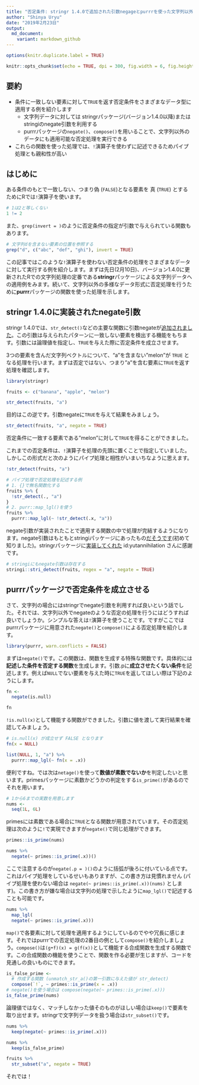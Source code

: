 ```yaml
---
title: "否定条件: stringr 1.4.0で追加された引数negageとpurrrを使った文字列以外のさまざまなデータへの適用例"
author: "Shinya Uryu"
date: "2019年2月23日"
output: 
  md_document:
    variant: markdown_github
---
```

```r
options(knitr.duplicate.label = TRUE)
```

```r
knitr::opts_chunk$set(echo = TRUE, dpi = 300, fig.width = 6, fig.height = 5)
```

## 要約

- 条件に一致しない要素に対して`TRUE`を返す否定条件をさまざまなデータ型に適用する例を紹介します
    - 文字列データに対しては stringrパッケージ(バージョン1.4.0以降)またはstringiのnegate引数を利用する
    - purrrパッケージの`negate()`、`compose()`を用いることで、文字列以外のデータにも適用可能な否定処理を実行できる
- これらの関数を使った処理では、`!`演算子を使わずに記述できるためパイプ処理とも親和性が高い

## はじめに

ある条件のもとで一致しない、つまり偽 (`FALSE`)となる要素を 真 (`TRUE`) とするためにRでは`!`演算子を使います。

```r
# 1は2と等しくない
1 != 2
```

また、`grep(invert = )`のように否定条件の指定が引数で与えられている関数もあります。

```r
# 文字列dを含まない要素の位置を参照する
grep("d", c("abc", "def", "ghi"), invert = TRUE)
```

この記事ではこのような`!`演算子を使わない否定条件の処理をさまざまなデータに対して実行する例を紹介します。まずは先日(2月10日)、バージョン1.4.0に更新されたRでの文字列処理の定番である**stringr**パッケージによる文字列データへの適用例をみます。続いて、文字列以外の多様なデータ形式に否定処理を行うために**purrr**パッケージの関数を使った処理を示します。

## stringr 1.4.0に実装されたnegate引数

stringr 1.4.0では、`str_detect()`などの主要な関数に引数negateが[追加されました](https://www.tidyverse.org/articles/2019/02/stringr-1-4-0/)。この引数は与えられたパターンに一致しない要素を検出する機能をもちます。引数には論理値を指定し、`TRUE`を与えた際に否定条件を成立させます。

3つの要素を含んだ文字列ベクトルについて、"a"を含まない"melon"が `TRUE` となる処理を行います。まずは否定ではない、つまり"a"を含む要素に`TRUE`を返す処理を確認します。

```r
library(stringr)

fruits <- c("banana", "apple", "melon")

str_detect(fruits, "a")
```

目的はこの逆です。引数negateに`TRUE`を与えて結果をみましょう。

```r
str_detect(fruits, "a", negate = TRUE)
```

否定条件に一致する要素である"melon"に対して`TRUE`を得ることができました。

これまでの否定条件は、`!`演算子を処理の先頭に置くことで指定していました。しかしこの形式だと次のようにパイプ処理と相性がいまいちなように思えます。

```r
!str_detect(fruits, "a")

# パイプ処理で否定処理を記述する例
# 1. {}で無名関数化する
fruits %>% {
  !str_detect(., "a")
}
# 2. purr::map_lgl()を使う
fruits %>% 
  purrr::map_lgl(~ !str_detect(.x, "a"))
```

negate引数が実装されたことで適用する関数の中で処理が完結するようになります。negate引数はもともとstringiパッケージにあったもの[だそうです](https://twitter.com/yutannihilation/status/1098720982078910465)(初めて知りました)。stringrパッケージに[実装してくれた](https://github.com/tidyverse/stringr/pull/259) id:yutannihilation さんに感謝です。

```r
# stringiにもnegate引数は存在する
stringi::stri_detect(fruits, regex = "a", negate = TRUE)
```

## purrrパッケージで否定条件を成立させる

さて、文字列の場合にはstringrでnegate引数を利用すれば良いという話でした。それでは、文字列以外でnegateのような否定の処理を行うにはどうすれば良いでしょうか。シンプルな答えは`!`演算子を使うことです。ですがここではpurrrパッケージに用意された`negate()`と`compose()`による否定処理を紹介します。

```r
library(purrr, warn.conflicts = FALSE)
```

まずは`negate()`です。この関数は、関数を生成する特殊な関数です。具体的には**記述した条件を否定する関数**を生成します。引数.pに**成立させたくない条件**を記述します。例えば`NULL`でない要素を与えた時に`TRUE`を返してほしい際は下記のようにします。

```r
fn <- 
  negate(is.null)

fn
```

`!is.null(x)`として機能する関数ができました。引数に値を渡して実行結果を確認してみましょう。

```r
# is.null(x) が成立せず FALSE となります
fn(x = NULL)

list(NULL, 1, "a") %>% 
  purrr::map_lgl(~ fn(x = .x))
```

便利ですね。では次は`netage()`を使って**数値が素数でないか**を判定したいと思います。primesパッケージに素数かどうかの判定をする`is_prime()`があるのでそれを用います。

```r
# 1から6までの実数を用意します
nums <- 
  seq(1L, 6L)
```

primesには素数である場合に`TRUE`となる関数が用意されています。その否定処理は次のように`!`で実現できますが`negate()`で同じ処理ができます。

```r
primes::is_prime(nums)

nums %>% 
  negate(~ primes::is_prime(.x))()
```

ここで注意するのが`negate(.p = )()`のように括弧が後ろに付いている点です。これはパイプ処理をしているせいもありますが、この書き方は見慣れません (パイプ処理を使わない場合は `negate(~ primes::is_prime(.x))(nums)` とします)。この書き方が嫌な場合は文字列の処理で示したように`map_lgl()`で記述することも可能です。

```r
nums %>% 
  map_lgl(
  negate(~ primes::is_prime(.x)))
```

`map()`で各要素に対して処理を適用するようにしているのでやや冗長に感じます。それではpurrrでの否定処理の2番目の例として`compose()`を紹介しましょう。`compose()`は`(g•f)(x) = g(f(x))`として機能する合成関数を生成する関数です。この合成関数の機能を使うことで、関数を作る必要が生じますが、コードを見通しの良いものにできます。

```r
is_false_prime <- 
  # 作成する関数 (unmatch_str_a()の第一引数に与えた値が str_detect)
  compose(`!`, ~ primes::is_prime(x = .x))
# negate()を使う場合は compose(negate(~ primes::is_prime(.x)))
is_false_prime(nums)
```

論理値ではなく、マッチしなかった値そのものがほしい場合は`keep()`で要素を取り出せます。stringrで文字列データを扱う場合は`str_subset()`です。

```r
nums %>% 
  keep(negate(~ primes::is_prime(.x)))

nums %>% 
  keep(is_false_prime)

fruits %>% 
  str_subset("a", negate = TRUE)
```

それでは！
